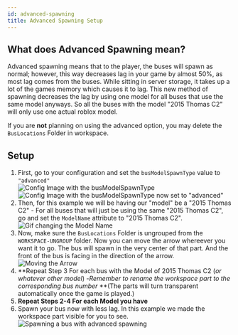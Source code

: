 ```yaml
---
id: advanced-spawning
title: Advanced Spawning Setup
---
```


## What does Advanced Spawning mean?

Advanced spawning means that to the player, the buses will spawn as normal; however, this way decreases lag in your game by almost 50%, as most lag comes from the buses.
While sitting in server storage, it takes up a lot of the games memory which causes it to lag. This new method of spawning decreases the lag by using one model for all buses that use the same model anyways.
So all the buses with the model "2015 Thomas C2" will only use one actual roblox model.

If you are **not** planning on using the advanced option, you may delete the `BusLocations` Folder in workspace.

## Setup

1. First, go to your configuration and set the `busModelSpawnType` value to `"advanced"` <br/> ![Config Image with the busModelSpawnType](/img/docs/spawner/busModelSpawnTypeConfig.png)<br/> ![Config Image with the busModelSpawnType now set to "advanced"](/img/docs/spawner/busModelSpawnTypeConfigAdv.png)
2. Then, for this example we will be having our "model" be a "2015 Thomas C2" - For all buses that will just be using the same "2015 Thomas C2", go and set the `ModelName` attribute to "2015 Thomas C2". <br/>![Gif changing the Model Name](/img/docs/spawner/busModelName.gif)
3. Now, make sure the `BusLocations` Folder is ungrouped from the `WORKSPACE-UNGROUP` folder. Now you can move the arrow whereever you want it to go. The bus will spawn in the very center of that part. And the front of the bus is facing in the direction of the arrow. <br/>![Moving the Arrow](/img/docs/spawner/freeMovingArrow.gif)
4. **Repeat Step 3 For each bus with the Model of 2015 Thomas C2 (_or whatever other model_) -_Remember to rename the workspace part to the corresponding bus number_ **(The parts will turn transparent automatically once the game is played.)
5. **Repeat Steps 2-4 For each Model you have**
6. Spawn your bus now with less lag. In this example we made the workspace part visible for you to see.
   ![Spawning a bus with advanced spawning](/img/docs/spawner/spawnBusAdvanced.gif)
